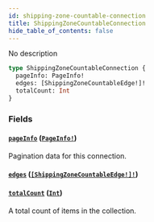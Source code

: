 ```yaml
---
id: shipping-zone-countable-connection
title: ShippingZoneCountableConnection
hide_table_of_contents: false
---
```


No description

```graphql
type ShippingZoneCountableConnection {
  pageInfo: PageInfo!
  edges: [ShippingZoneCountableEdge!]!
  totalCount: Int
}
```

### Fields

#### [`pageInfo`](#) ([`PageInfo!`](../../../developer/api-reference/objects/page-info))

Pagination data for this connection.

#### [`edges`](#) ([`[ShippingZoneCountableEdge!]!`](../../../developer/api-reference/objects/shipping-zone-countable-edge))

#### [`totalCount`](#) ([`Int`](../../../developer/api-reference/scalars/int))

A total count of items in the collection.
